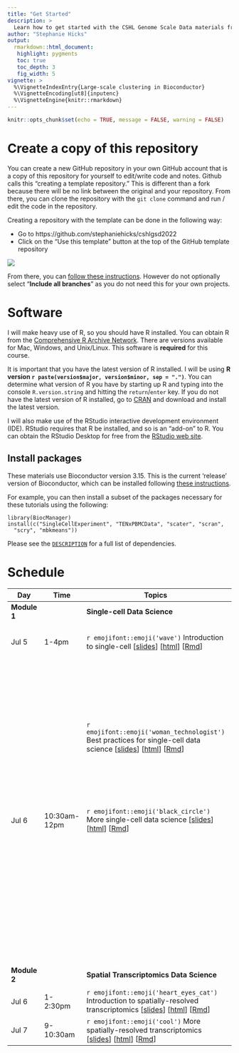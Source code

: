 ```yaml
---
title: "Get Started"
description: >
  Learn how to get started with the CSHL Genome Scale Data materials from Stephanie Hicks
author: "Stephanie Hicks"
output:
  rmarkdown::html_document:
   highlight: pygments
   toc: true
   toc_depth: 3
   fig_width: 5
vignette: >
  %\VignetteIndexEntry{Large-scale clustering in Bioconductor}
  %\VignetteEncoding[ut8]{inputenc}
  %\VignetteEngine{knitr::rmarkdown}
---
```



```r
knitr::opts_chunk$set(echo = TRUE, message = FALSE, warning = FALSE)
```


# Create a copy of this repository

You can create a new GitHub repository in your own GitHub account that is 
a copy of this repository for yourself to edit/write code and notes. 
Github calls this "creating a template repository." 
This is different than a fork because there will be no link between the original and your repository.
From there, you can clone the repository with the `git clone` command and run / edit the code in the repository.

Creating a repository with the template can be done in the following way: 

- Go to https://github.com/stephaniehicks/cshlgsd2022
- Click on the "Use this template" button at the top of the GitHub template repository

![](https://docs.github.com/assets/cb-36544/images/help/repository/use-this-template-button.png)

From there, you can [follow these instructions](https://docs.github.com/en/repositories/creating-and-managing-repositories/creating-a-repository-from-a-template). However do not optionally select "**Include all branches**" as you do not need this for your own projects.

# Software

I will make heavy use of R, so you should have R installed. You can obtain R from the [Comprehensive R Archive Network](https://cran.r-project.org). There are versions available for Mac, Windows, and Unix/Linux. This software is **required** for this course.	

It is important that you have the latest version of R installed. I will be using **R version `r paste(version$major, version$minor, sep = ".")`**. You can determine what version of R you have by starting up R and typing into the console `R.version.string` and hitting the `return`/`enter` key. If you do not have the latest version of R installed, go to [CRAN](https://cran.r-project.org) and download and install the latest version.

I will also make use of the RStudio interactive development environment (IDE). RStudio requires that R be installed, and so is an "add-on" to R. You can obtain the RStudio Desktop for free from the [RStudio web site](https://www.rstudio.com/). 

## Install packages

These materials use Bioconductor version 3.15.
This is the current 'release' version of Bioconductor, which can be installed following [these instructions](https://bioconductor.org/install).

For example, you can then install a subset of the packages necessary for these tutorials using the following:

```
library(BiocManager)
install(c("SingleCellExperiment", "TENxPBMCData", "scater", "scran",
  "scry", "mbkmeans"))
```

Please see the [`DESCRIPTION`](https://github.com/stephaniehicks/cshlgsd2022/blob/main/DESCRIPTION) for a full list of dependencies.


# Schedule

::: l-body-outset
| Day   | Time           | Topics                                       | Labs | 
|--------- | ----------- | ----------------------------------------------- | --------------------------------------|
| **Module 1** |    | **Single-cell Data Science** | |
| | | | |
|   Jul 5    |  1-4pm | `r emojifont::emoji('wave')` Introduction to single-cell [[slides](https://docs.google.com/presentation/d/19tLNkFzNP2zkWGdMeaTAdE3quv78ukUeH_-v85g_pDI/edit?usp=sharing)] [[html](intro-single-cell-01.html)] [[Rmd](https://github.com/stephaniehicks/cshlgsd2022/blob/main/vignettes/intro-single-cell-01.Rmd)] |  `r emojifont::emoji('palm_tree')` Lab (Getting single-cell data) [[html](https://bioconductor.org/books/3.15/OSCA.intro/getting-scrna-seq-datasets.html)] |
| |  | |  `r emojifont::emoji('palm_tree')` Lab (`SingleCellExperiment` class) [[html](https://bioconductor.org/books/3.15/OSCA.intro/the-singlecellexperiment-class.html)] |
| |  | |  `r emojifont::emoji('palm_tree')` Lab (Analysis overview) [[html](https://bioconductor.org/books/3.15/OSCA.intro/analysis-overview.html)] |
| | | `r emojifont::emoji('woman_technologist')` Best practices for single-cell data science [[slides](https://docs.google.com/presentation/d/1v-QUVyBefRUlPo_xMwua3jAH_GCP7nAqPQ5wM2KuxVI/edit?usp=sharing)] [[html](intro-single-cell-02.html)] [[Rmd](https://github.com/stephaniehicks/cshlgsd2022/blob/main/vignettes/intro-single-cell-02.Rmd)] |  `r emojifont::emoji('palm_tree')` Lab (Quality control) [[html](http://bioconductor.org/books/3.15/OSCA.basic/quality-control.html)] |
| |  | |  `r emojifont::emoji('palm_tree')` Lab (Normalization) [[html](https://bioconductor.org/books/3.15/OSCA.basic/normalization.html)] |
| |  | |  `r emojifont::emoji('palm_tree')` Lab (Feature selection) [[html](https://bioconductor.org/books/3.15/OSCA.basic/feature-selection.html)] |
|   Jul 6    |  10:30am-12pm | `r emojifont::emoji('black_circle')` More single-cell data science [[slides](https://docs.google.com/presentation/d/19EIrGrbZoQUyYQggy8Zxzo5RiwM7fEsiP3DSAsnCOgE/edit?usp=sharing)] [[html](adv-single-cell-01.html)] [[Rmd](https://github.com/stephaniehicks/cshlgsd2022/blob/main/vignettes/adv-single-cell-01.Rmd)] |  `r emojifont::emoji('palm_tree')` Lab (Dim reduction) [[html](https://bioconductor.org/books/3.15/OSCA.basic/dimensionality-reduction.html)] |
| | | |  `r emojifont::emoji('palm_tree')` Lab (Clustering) [[html](https://bioconductor.org/books/3.15/OSCA.basic/clustering.html)] |
| | | |  `r emojifont::emoji('palm_tree')` Lab (Large-scale clustering) [[html](large-scale-clustering.html)] [[Rmd](https://github.com/stephaniehicks/cshlgsd2022/blob/main/vignettes/large-scale-clustering.Rmd)]  |
| | | |  `r emojifont::emoji('palm_tree')` Lab (Marker gene detection) [[html](https://bioconductor.org/books/3.15/OSCA.basic/marker-detection.html)] |
| | | |  `r emojifont::emoji('palm_tree')` Lab (Cell type annotation) [[html](https://bioconductor.org/books/3.15/OSCA.basic/cell-type-annotation.html)] |
| **Module 2** |    | **Spatial Transcriptomics Data Science** | |
| | | | |
|   Jul 6    |  1-2:30pm | `r emojifont::emoji('heart_eyes_cat')` Introduction to spatially-resolved transcriptomics [[slides](https://docs.google.com/presentation/d/1UsbOP4pzw9K05QU_llAlIzy9sjZFoDVBlchOLk1QBEA/edit?usp=sharing)] [[html](intro-spatial-01.html)] [[Rmd](https://github.com/stephaniehicks/cshlgsd2022/blob/main/vignettes/intro-spatial-01.Rmd)] |  `r emojifont::emoji('palm_tree')` Lab (TBA) [[html]()] [[Rmd]()] |
|   Jul 7    |  9-10:30am | `r emojifont::emoji('cool')` More spatially-resolved transcriptomics [[slides](https://docs.google.com/presentation/d/1QZlDSuJxXfUaPrun7KkMwntTONTJguFdqsy7Dei5RL0/edit?usp=sharing)] [[html](adv-spatial-01.html)] [[Rmd](https://github.com/stephaniehicks/cshlgsd2022/blob/main/vignettes/adv-spatial-01.Rmd)] |  `r emojifont::emoji('palm_tree')` Lab (TBA) [[html]()] [[Rmd]()] |
:::
